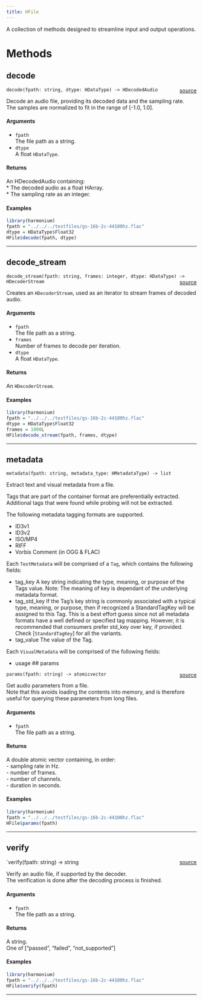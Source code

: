 ```yaml
---
title: HFile
---
```


A collection of methods designed to streamline input and output operations. \

# Methods

## decode

`decode(fpath: string, dtype: HDataType) -> HDecodedAudio` <span style="float: right;"> [source](https://github.com/daniellga/harmonium/tree/master/r-harmonium/src/rust/src/hfile.rs#L160) </span> \

Decode an audio file, providing its decoded data and the sampling rate. \
The samples are normalized to fit in the range of \[-1.0, 1.0\].

#### Arguments

* `fpath` \
The file path as a string. \
* `dtype` \
A float `HDataType`. \

#### Returns

An HDecodedAudio containing: \
* The decoded audio as a float HArray. \
* The sampling rate as an integer. \

#### Examples

```r
library(harmonium)
fpath = "../../../testfiles/gs-16b-2c-44100hz.flac"
dtype = HDataType$Float32
HFile$decode(fpath, dtype)
```

_________

## decode_stream

`decode_stream(fpath: string, frames: integer, dtype: HDataType) -> HDecoderStream` <span style="float: right;"> [source](https://github.com/daniellga/harmonium/tree/master/r-harmonium/src/rust/src/hfile.rs#L214) </span> \

Creates an `HDecoderStream`, used as an iterator to stream frames of decoded audio. \


#### Arguments

* `fpath` \
The file path as a string. \
* `frames` \
Number of frames to decode per iteration. \
* `dtype` \
A float `HDataType`. \

#### Returns

An `HDecoderStream`. \

#### Examples

```r
library(harmonium)
fpath = "../../../testfiles/gs-16b-2c-44100hz.flac"
dtype = HDataType$Float32
frames = 1000L
HFile$decode_stream(fpath, frames, dtype)
```

_________

## metadata

`metadata(fpath: string, metadata_type: HMetadataType) -> list`

Extract text and visual metadata from a file.

Tags that are part of the container format are preferentially extracted. Additional tags that were found while probing will not be extracted.

The following metadata tagging formats are supported. \

- ID3v1
- ID3v2
- ISO/MP4
- RIFF
- Vorbis Comment (in OGG & FLAC)

Each `TextMetadata` will be comprised of a `Tag`, which contains the following fields:

- tag_key
    A key string indicating the type, meaning, or purpose of the Tags value. Note: The meaning of key is dependant of the underlying metadata format.
- tag_std_key
    If the Tag’s key string is commonly associated with a typical type, meaning, or purpose, then if recognized a StandardTagKey will be assigned
    to this Tag. This is a best effort guess since not all metadata formats have a well defined or specified tag mapping. However, it is recommended that
    consumers prefer std_key over key, if provided.
    Check [`StandardTagKey`] for all the variants.
- tag_value
    The value of the Tag.

Each `VisualMetadata` will be comprised of the following fields:

- usage
## params

`params(fpath: string) -> atomicvector` <span style="float: right;"> [source](https://github.com/daniellga/harmonium/tree/master/r-harmonium/src/rust/src/hfile.rs#L419) </span> \

Get audio parameters from a file. \
Note that this avoids loading the contents into memory, and is therefore useful for querying these parameters from long files. \

#### Arguments

* `fpath` \
The file path as a string. \

#### Returns

A double atomic vector containing, in order: \
- sampling rate in Hz. \
- number of frames. \
- number of channels. \
- duration in seconds. \

#### Examples

```r
library(harmonium)
fpath = "../../../testfiles/gs-16b-2c-44100hz.flac"
HFile$params(fpath)
```

_________

## verify

`verify(fpath: string) -> string <span style="float: right;"> [source](https://github.com/daniellga/harmonium/tree/master/r-harmonium/src/rust/src/hfile.rs#L456) </span> \

Verify an audio file, if supported by the decoder. \
The verification is done after the decoding process is finished. \

#### Arguments

* `fpath` \
The file path as a string. \

#### Returns

A string. \
One of \["passed", "failed", "not_supported"\] \

#### Examples

```r
library(harmonium)
fpath = "../../../testfiles/gs-16b-2c-44100hz.flac"
HFile$verify(fpath)
```

_________
